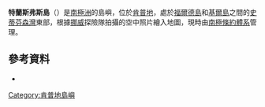 {{coord|67|20|S|59|19|E|display=title}}

'''特蘭斯弗斯島'''（{{lang-en|Transverse Island}}）是[[南極洲|南極洲]]的島嶼，位於[[肯普地|肯普地]]，處於[[福爾德島|福爾德島]]和[[基爾島|基爾島]]之間的[[史蒂芬森灣|史蒂芬森灣]]東部，根據[[挪威|挪威]]探險隊拍攝的空中照片繪入地圖，現時由[[南極條約體系|南極條約體系]]管理。

==參考資料==
*{{usgs-gazetteer}}

{{DEFAULTSORT:Transverse Island}}
[[Category:肯普地島嶼|Category:肯普地島嶼]]


{{KempLand-geo-stub}}